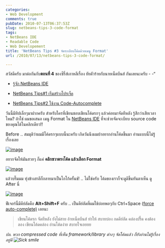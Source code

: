 ```yaml
---
categories:
- Web Development
comments: true
pubDate: 2010-07-13T06:37:53Z
slug: netbeans-tips-3-code-format
tags:
- NetBeans IDE
- Readable Code
- Web Developement
title: 'NetBeans Tips #3 จัดระเบียบโค้ดด้วยเมนู Format'
url: /2010/07/13/netbeans-tips-3-code-format/

---
```


สวัสดีครับ มาต่อกันกับ**ตอนที่ 4** ของซีรี่ส์เกาหลีเรื่อง ยัยตัวร้ายกับนายเน็ตบีนส์ กันเลยนะครับ - -“




  * [รู้จัก NetBeans IDE](https://armno.in.th/20100710/%e0%b9%81%e0%b8%99%e0%b8%b0%e0%b8%99%e0%b8%b3-netbeans-ide-%e0%b8%aa%e0%b8%b3%e0%b8%ab%e0%b8%a3%e0%b8%b1%e0%b8%9a%e0%b9%80%e0%b8%82%e0%b8%b5%e0%b8%a2%e0%b8%99%e0%b9%82%e0%b8%84%e0%b9%89%e0%b8%94-php)


  * [NetBeans Tips#1 เริ่มสร้างโปรเจ็ค](https://armno.in.th/20100710/netbeans-tips1-%e0%b9%80%e0%b8%a3%e0%b8%b4%e0%b9%88%e0%b8%a1%e0%b8%aa%e0%b8%a3%e0%b9%89%e0%b8%b2%e0%b8%87%e0%b9%82%e0%b8%9b%e0%b8%a3%e0%b9%80%e0%b8%88%e0%b9%87%e0%b8%84)


  * [NetBeans Tips#2 ใช้งาน Code-Autocomplete](https://armno.in.th/20100711/netbeans-tips2-%e0%b9%83%e0%b8%8a%e0%b9%89%e0%b8%87%e0%b8%b2%e0%b8%99-code-auto-complete)


วันนี้มีทิปเล็กๆมาฝากครับ สำหรับใครที่เขียนชอบเขียนโค้ดรกๆ แล้วค่อยมาจัดทีหลัง รู้สึกว่าเสียเวลาไหม? ถ้าใช่ ผมขอเสนอ เมนู Format ใน [NetBeans IDE](https://armno.in.th/content/netbeans-ide) ที่จะช่วยจัดจะเบียบ source code ของคุณได้ในคลิกเดียว!!

Before .. สมมุติว่าผมมีโค้ดรกๆแบบนี้นะครับ เกิดวันนึงผมบ้าอยากอ่านโค้ดขึ้นมา อ่านแบบนี้ไม่รู้เรื่องเลย

[![image](https://files.armno.in.th/uploads/2010/07/image_thumb13.png)](https://files.armno.in.th/uploads/2010/07/image13.png)



อยากจัดให้มันสวยๆ ก็แค่ **คลิกขวาตรงโค้ด แล้วเลือก Format**

[![image](https://files.armno.in.th/uploads/2010/07/image_thumb14.png)](https://files.armno.in.th/uploads/2010/07/image14.png)

แล้วบรึ๊มมม ทุ่งข้างสาลีก็กลายมาเป็นโกโก้ครั้นช์! .. ไม่ใช่ครับ โค้ดของเราก็จะดูดีขึ้นทันตาเห็น ดู After นี่

[![image](https://files.armno.in.th/uploads/2010/07/image_thumb15.png)](https://files.armno.in.th/uploads/2010/07/image15.png)

ฟีเจอร์นี้มีคีย์ลัดคือ **Alt+Shift+F** ครับ .. เป็นคีย์ลัดที่ผมใช้บ่อยพอๆกับ Ctrl+Space ([force auto-complete)](https://armno.in.th/20100711/netbeans-tips2-%e0%b9%83%e0%b8%8a%e0%b9%89%e0%b8%87%e0%b8%b2%e0%b8%99-code-auto-complete) เลยนะ


> เขียนโค้ดรก จัดทีหลัง ยังไม่สาย
อ้ายเน็ตบีนส์ ทำให้ สบายบ๋อง
กดคีย์ลัด คล่องปรึ๊ด คงต้องลอง
เขียนโค้ดคล่อง อ่านโค้ดง่าย สบายใจเอยยย


_ปล. พวก compressed code ที่เห็น framework/library ต่างๆ จัดโค้ดแล้ว ก็ยังอ่านไม่รู้เรื่องอยู่ดี ![Sick smile](https://files.armno.in.th/uploads/2010/07/wlEmoticonsicksmile1.png)_
